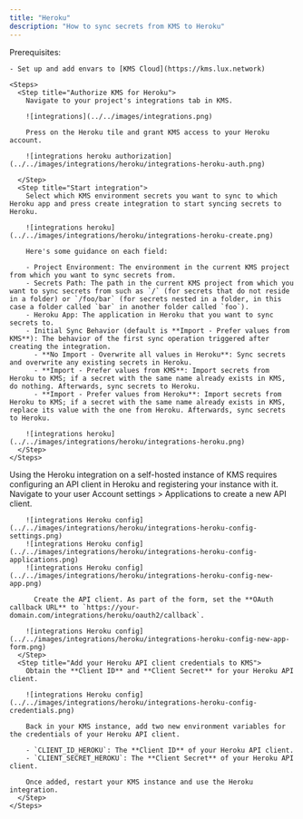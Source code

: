 ```yaml
---
title: "Heroku"
description: "How to sync secrets from KMS to Heroku"
---
```


<Tabs>
  <Tab title="Usage">
    Prerequisites:

    - Set up and add envars to [KMS Cloud](https://kms.lux.network)

    <Steps>
      <Step title="Authorize KMS for Heroku">
        Navigate to your project's integrations tab in KMS.

        ![integrations](../../images/integrations.png)

        Press on the Heroku tile and grant KMS access to your Heroku account.

        ![integrations heroku authorization](../../images/integrations/heroku/integrations-heroku-auth.png)

      </Step>
      <Step title="Start integration">
        Select which KMS environment secrets you want to sync to which Heroku app and press create integration to start syncing secrets to Heroku.

        ![integrations heroku](../../images/integrations/heroku/integrations-heroku-create.png)

        Here's some guidance on each field:

        - Project Environment: The environment in the current KMS project from which you want to sync secrets from.
        - Secrets Path: The path in the current KMS project from which you want to sync secrets from such as `/` (for secrets that do not reside in a folder) or `/foo/bar` (for secrets nested in a folder, in this case a folder called `bar` in another folder called `foo`).
        - Heroku App: The application in Heroku that you want to sync secrets to.
        - Initial Sync Behavior (default is **Import - Prefer values from KMS**): The behavior of the first sync operation triggered after creating the integration.
          - **No Import - Overwrite all values in Heroku**: Sync secrets and overwrite any existing secrets in Heroku.
          - **Import - Prefer values from KMS**: Import secrets from Heroku to KMS; if a secret with the same name already exists in KMS, do nothing. Afterwards, sync secrets to Heroku.
          - **Import - Prefer values from Heroku**: Import secrets from Heroku to KMS; if a secret with the same name already exists in KMS, replace its value with the one from Heroku. Afterwards, sync secrets to Heroku.

        ![integrations heroku](../../images/integrations/heroku/integrations-heroku.png)
      </Step>
    </Steps>
  </Tab>
  <Tab title="Self-Hosted Setup">
    Using the Heroku integration on a self-hosted instance of KMS requires configuring an API client in Heroku
    and registering your instance with it.
    <Steps>
      <Step title="Create an API client in Heroku">
        Navigate to your user Account settings > Applications to create a new API client.

        ![integrations Heroku config](../../images/integrations/heroku/integrations-heroku-config-settings.png)
        ![integrations Heroku config](../../images/integrations/heroku/integrations-heroku-config-applications.png)
        ![integrations Heroku config](../../images/integrations/heroku/integrations-heroku-config-new-app.png)

          Create the API client. As part of the form, set the **OAuth callback URL** to `https://your-domain.com/integrations/heroku/oauth2/callback`.

        ![integrations Heroku config](../../images/integrations/heroku/integrations-heroku-config-new-app-form.png)
      </Step>
      <Step title="Add your Heroku API client credentials to KMS">
        Obtain the **Client ID** and **Client Secret** for your Heroku API client.

        ![integrations Heroku config](../../images/integrations/heroku/integrations-heroku-config-credentials.png)

        Back in your KMS instance, add two new environment variables for the credentials of your Heroku API client.

        - `CLIENT_ID_HEROKU`: The **Client ID** of your Heroku API client.
        - `CLIENT_SECRET_HEROKU`: The **Client Secret** of your Heroku API client.

        Once added, restart your KMS instance and use the Heroku integration.
      </Step>
    </Steps>
  </Tab>
</Tabs>
